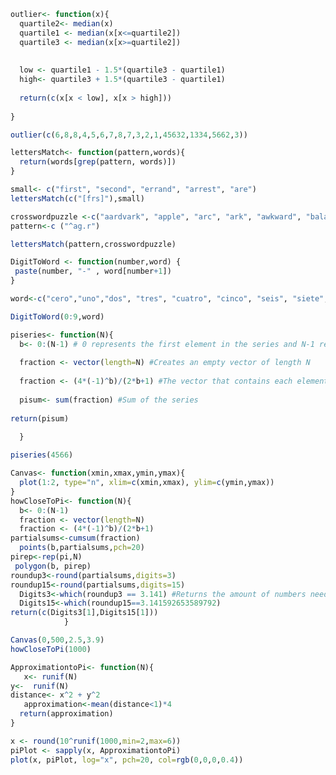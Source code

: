```r
outlier<- function(x){
  quartile2<- median(x)
  quartile1 <- median(x[x<=quartile2])
  quartile3 <- median(x[x>=quartile2])
  
  
  low <- quartile1 - 1.5*(quartile3 - quartile1)
  high<- quartile3 + 1.5*(quartile3 - quartile1)
  
  return(c(x[x < low], x[x > high]))
  
}
```

```r
outlier(c(6,8,8,4,5,6,7,8,7,3,2,1,45632,1334,5662,3))
```

```r
lettersMatch<- function(pattern,words){ 
  return(words[grep(pattern, words)])
}
```

```r
small<- c("first", "second", "errand", "arrest", "are")
lettersMatch(c("[frs]"),small)
```

```r
crosswordpuzzle <-c("aardvark", "apple", "arc", "ark", "awkward", "balast", "beta", "chill", "drive", "empyrean", "fanciful", "giant", "happy", "intoxicated", "jackalope", "anger", "magic", "missile", "picnic", "pizza", "pokeman", "scarlet", "sober", "stone", "study", "ventral", "yeezus", "zoo", "zebra", "zulu", "zigzag","advance", "add", "adverse", "assualt", "bro", "big", "category", "derive", "enough", "fat", "aggravated", "furious", "frustrated", "hilarious", "hippo", "judge", "jury", "love", "monetary", "never", "umbrage", "zamboni", "Totodile", "Pidgey" , "Togepi", "Sceptile", "Arcanine", "Growlithe", "dratini", "Blaziken", "Dragonite", "Altaria","argue")
pattern<-c ("^ag.r")

lettersMatch(pattern,crosswordpuzzle)

```

```r
DigitToWord <- function(number,word) {
 paste(number, "-" , word[number+1])
}
```

```r
word<-c("cero","uno","dos", "tres", "cuatro", "cinco", "seis", "siete", "ocho", "nueve")

DigitToWord(0:9,word)

```

```r
piseries<- function(N){
  b<- 0:(N-1) # 0 represents the first element in the series and N-1 represents the last. There are then N elements in the series between 0 and N-1.
  
  fraction <- vector(length=N) #Creates an empty vector of length N  
  
  fraction <- (4*(-1)^b)/(2*b+1) #The vector that contains each element in the series 
  
  pisum<- sum(fraction) #Sum of the series
  
return(pisum)
  
  }
```

```r
piseries(4566)
```

```r
Canvas<- function(xmin,xmax,ymin,ymax){
  plot(1:2, type="n", xlim=c(xmin,xmax), ylim=c(ymin,ymax))
}  
howCloseToPi<- function(N){
  b<- 0:(N-1) 
  fraction <- vector(length=N) 
  fraction <- (4*(-1)^b)/(2*b+1)
partialsums<-cumsum(fraction)
  points(b,partialsums,pch=20)
pirep<-rep(pi,N)
 polygon(b, pirep)
roundup3<-round(partialsums,digits=3)
roundup15<-round(partialsums,digits=15)  
  Digits3<-which(roundup3 == 3.141) #Returns the amount of numbers needed to sum up to 3 decimal places and 15 decimal places
  Digits15<-which(roundup15==3.141592653589792)
return(c(Digits3[1],Digits15[1]))
            }

```

```r
Canvas(0,500,2.5,3.9)
howCloseToPi(1000)
```


```r
ApproximationtoPi<- function(N){
   x<- runif(N)
y<-  runif(N)
distance<- x^2 + y^2
   approximation<-mean(distance<1)*4
  return(approximation)
}

```

```r
x <- round(10^runif(1000,min=2,max=6))
piPlot <- sapply(x, ApproximationtoPi)
plot(x, piPlot, log="x", pch=20, col=rgb(0,0,0,0.4))
```
